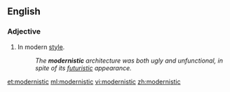 ==English==
===Adjective===
{{en-adj}}

#In modern [[style]].
#:''The '''modernistic''' architecture was both ugly and unfunctional, in spite of its [[futuristic]] appearance.''

[[et:modernistic]]
[[ml:modernistic]]
[[vi:modernistic]]
[[zh:modernistic]]